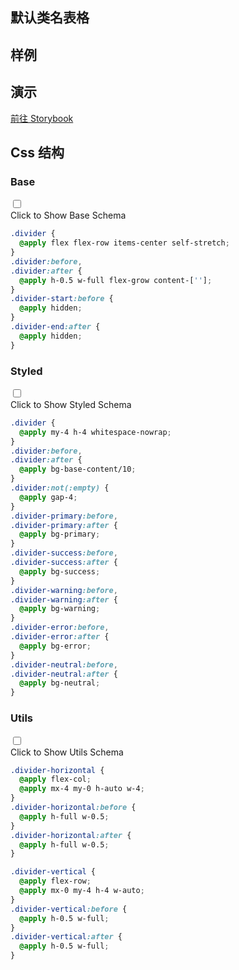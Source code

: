 

## 默认类名表格
  
<CssTable name="divider" />
  
## 样例
  
<Demo></Demo>

## 演示
  
[前往 Storybook](https://story.ui.icebreaker.top/?path=/docs/layout-divider--docs)
  
## Css 结构


### Base

<div className="collapse">
<input type="checkbox" /> 
<div class="collapse-title px-0">
<span class="btn">Click to Show Base Schema</span>
</div>
<div class="collapse-content"> 

```css
.divider {
  @apply flex flex-row items-center self-stretch;
}
.divider:before,
.divider:after {
  @apply h-0.5 w-full flex-grow content-[''];
}
.divider-start:before {
  @apply hidden;
}
.divider-end:after {
  @apply hidden;
}

```

</div>
</div>



### Styled

<div className="collapse">
<input type="checkbox" /> 
<div class="collapse-title px-0">
<span class="btn">Click to Show Styled Schema</span>
</div>
<div class="collapse-content"> 

```css
.divider {
  @apply my-4 h-4 whitespace-nowrap;
}
.divider:before,
.divider:after {
  @apply bg-base-content/10;
}
.divider:not(:empty) {
  @apply gap-4;
}
.divider-primary:before,
.divider-primary:after {
  @apply bg-primary;
}
.divider-success:before,
.divider-success:after {
  @apply bg-success;
}
.divider-warning:before,
.divider-warning:after {
  @apply bg-warning;
}
.divider-error:before,
.divider-error:after {
  @apply bg-error;
}
.divider-neutral:before,
.divider-neutral:after {
  @apply bg-neutral;
}

```

</div>
</div>



### Utils

<div className="collapse">
<input type="checkbox" /> 
<div class="collapse-title px-0">
<span class="btn">Click to Show Utils Schema</span>
</div>
<div class="collapse-content"> 

```css
.divider-horizontal {
  @apply flex-col;
  @apply mx-4 my-0 h-auto w-4;
}
.divider-horizontal:before {
  @apply h-full w-0.5;
}
.divider-horizontal:after {
  @apply h-full w-0.5;
}

.divider-vertical {
  @apply flex-row;
  @apply mx-0 my-4 h-4 w-auto;
}
.divider-vertical:before {
  @apply h-0.5 w-full;
}
.divider-vertical:after {
  @apply h-0.5 w-full;
}

```

</div>
</div>



